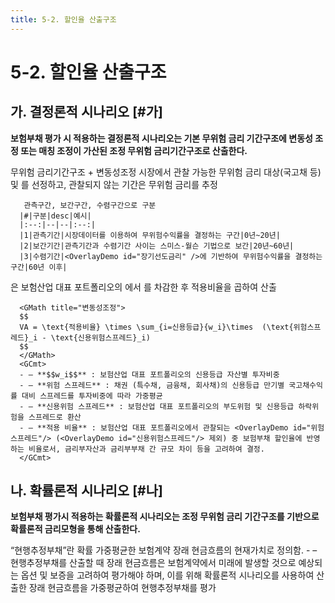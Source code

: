 ```yaml
---
title: 5-2. 할인율 산출구조
---
```

# 5-2. 할인율 산출구조

## 가. 결정론적 시나리오 [#가]
**보험부채 평가 시 적용하는 결정론적 시나리오는 기본 무위험 금리 기간구조에 변동성 조정 또는 매칭 조정이 가산된 조정 무위험 금리기간구조로 산출한다.**


<GCallout severity="info" title="결정론적 시나리오" >
      <GMath title="결정론적 시나리오">
            무위험 금리기간구조 + 변동성조정 <GTooltipIcon desc="단, 보험부채의 현금흐름이 자산의 현금흐름과 유사한 구조로 발생하는 등 일정 요건 충족시 감독원장의 승인 하에 매칭 조정 적용 가능"/>
      </GMath>

<TabView>
<TabPanel header="무위험 금리기간구조 ">
      시장에서 관찰 가능한 무위험 금리 대상(국고채 등) 및 <OverlayDemo id="최종관찰만기" />를 선정<GTooltipIcon desc="국고채는 만기 20년까지만 사용. 즉, 국채가 관찰되는 기간의 최종만기 (LOT: Last Observed Term)는 20년으로 결정."/>하고, 관찰되지 않는 기간은 무위험 금리를 추정

       관측구간, 보간구간, 수렴구간으로 구분
      |#|구분|desc|예시|
      |:--:|--|--|:--:|
      |1|관측기간|시장데이터를 이용하여 무위험수익률을 결정하는 구간|0년~20년|
      |2|보간기간|관측기간과 수렴기간 사이는 스미스-월슨 기법으로 보간|20년~60년|
      |3|수렴기간|<OverlayDemo id="장기선도금리" />에 기반하여 무위험수익률을 결정하는 구간|60년 이후|

</TabPanel>
<TabPanel header=" 변동성조정">
      <OverlayDemo id="변동성조정"/>은 보험산업 대표 포트폴리오의 <OverlayDemo id="위험스프레드" />에서 <OverlayDemo id="신용위험스프레드" />를 차감한 후 적용비율을 곱하여 산출

      <GMath title="변동성조정">
      $$
      VA = \text{적용비율} \times \sum_{i=신용등급}{w_i}\times  (\text{위험스프레드}_i - \text{신용위험스프레드}_i)
      $$
      </GMath>
      <GCmt>
      - – **$$w_i$$** : 보험산업 대표 포트폴리오의 신용등급 자산별 투자비중
      - – **위험 스프레드** : 채권 (특수채, 금융채, 회사채)의 신용등급 만기별 국고채수익률 대비 스프레드를 투자비중에 따라 가중평균
      - – **신용위험 스프레드** : 보험산업 대표 포트폴리오의 부도위험 및 신용등급 하락위험을 스프레드로 환산
      - – **적용 비율** : 보험산업 대표 포트폴리오에서 관찰되는 <OverlayDemo id="위험스프레드"/> (<OverlayDemo id="신용위험스프레드"/> 제외) 중 보험부채 할인율에 반영하는 비율로서, 금리부자산과 금리부부채 간 규모 차이 등을 고려하여 결정.
      </GCmt>

</TabPanel>
</TabView>
</GCallout>

## 나. 확률론적 시나리오 [#나]
**보험부채 평가시 적용하는 확률론적 시나리오는 조정 무위험 금리 기간구조를 기반으로 확률론적 금리모형을 통해 산출한다.**


<Accordion  activeIndex={[0]}>
<AccordionTab header="확률론적 시나리오의 필요성">
    “현행추정부채”란 확률 가중평균한 보험계약 장래 현금흐름의 현재가치로 정의함.
    - – 현행추정부채를 산출할 때 장래 현금흐름은 보험계약에서 미래에 발생할 것으로 예상되는 옵션 및 보증을 고려하여 평가해야 하며, 이를 위해 확률론적 시나리오를 사용하여 산출한 장래 현금흐름을 가중평균하여 현행추정부채를 평가
</AccordionTab>
</Accordion>
